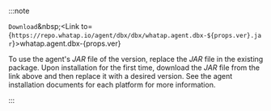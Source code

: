 :::note 

<code class='my'>Download</code>&amp;nbsp;<Link to={`https://repo.whatap.io/agent/dbx/dbx/whatap.agent.dbx-${props.ver}.jar`}>whatap.agent.dbx-{props.ver}</Link>

To use the agent's *JAR* file of the version, replace the *JAR* file in the existing package. Upon installation for the first time, download the *JAR* file from the link above and then replace it with a desired version. See the agent installation documents for each platform for more information.

:::
